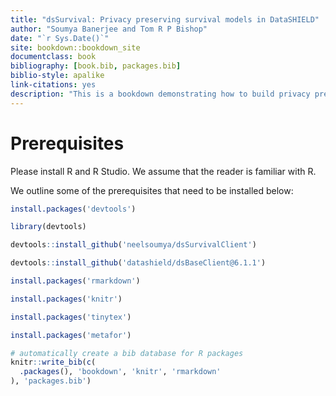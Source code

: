 ```yaml
--- 
title: "dsSurvival: Privacy preserving survival models in DataSHIELD"
author: "Soumya Banerjee and Tom R P Bishop"
date: "`r Sys.Date()`"
site: bookdown::bookdown_site
documentclass: book
bibliography: [book.bib, packages.bib]
biblio-style: apalike
link-citations: yes
description: "This is a bookdown demonstrating how to build privacy preserving survival models using dsSurvival in DataSHIELD. The output format for this example is bookdown::gitbook."
---
```


# Prerequisites

Please install R and R Studio. We assume that the reader is familiar with R.

We outline some of the prerequisites that need to be installed below:


```r


install.packages('devtools')

library(devtools)

devtools::install_github('neelsoumya/dsSurvivalClient')

devtools::install_github('datashield/dsBaseClient@6.1.1')

install.packages('rmarkdown')

install.packages('knitr')

install.packages('tinytex')

install.packages('metafor')


```

<!-- Remember each Rmd file contains one and only one chapter, and a chapter is defined by the first-level heading `#`. -->

<!-- To compile this example to PDF, you need XeLaTeX. You are recommended to install TinyTeX (which includes XeLaTeX <https://yihui.org/tinytex/>. -->

```r
# automatically create a bib database for R packages
knitr::write_bib(c(
  .packages(), 'bookdown', 'knitr', 'rmarkdown'
), 'packages.bib')
```

